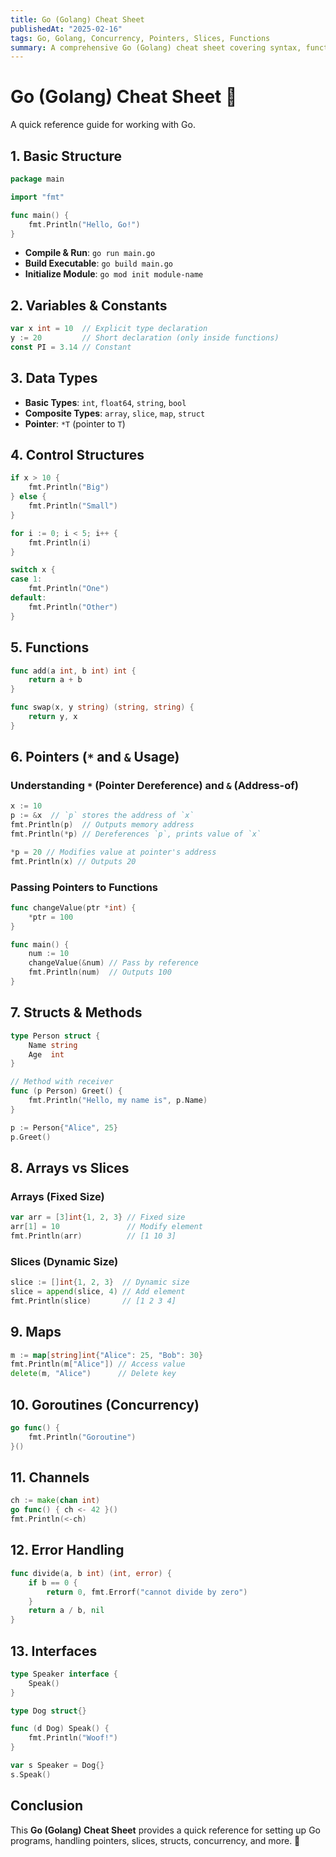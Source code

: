 ```yaml
---
title: Go (Golang) Cheat Sheet
publishedAt: "2025-02-16"
tags: Go, Golang, Concurrency, Pointers, Slices, Functions
summary: A comprehensive Go (Golang) cheat sheet covering syntax, functions, pointers, slices, concurrency, and more.
---
```


# **Go (Golang) Cheat Sheet** 🚀

A quick reference guide for working with Go.

## **1. Basic Structure**

```go
package main

import "fmt"

func main() {
    fmt.Println("Hello, Go!")
}
```

- **Compile & Run**: `go run main.go`
- **Build Executable**: `go build main.go`
- **Initialize Module**: `go mod init module-name`



## **2. Variables & Constants**

```go
var x int = 10  // Explicit type declaration
y := 20         // Short declaration (only inside functions)
const PI = 3.14 // Constant
```



## **3. Data Types**

- **Basic Types**: `int`, `float64`, `string`, `bool`
- **Composite Types**: `array`, `slice`, `map`, `struct`
- **Pointer**: `*T` (pointer to `T`)



## **4. Control Structures**

```go
if x > 10 {
    fmt.Println("Big")
} else {
    fmt.Println("Small")
}

for i := 0; i < 5; i++ {
    fmt.Println(i)
}

switch x {
case 1:
    fmt.Println("One")
default:
    fmt.Println("Other")
}
```



## **5. Functions**

```go
func add(a int, b int) int {
    return a + b
}

func swap(x, y string) (string, string) {
    return y, x
}
```



## **6. Pointers (`*` and `&` Usage)**

### **Understanding `*` (Pointer Dereference) and `&` (Address-of)**

```go
x := 10
p := &x  // `p` stores the address of `x`
fmt.Println(p)  // Outputs memory address
fmt.Println(*p) // Dereferences `p`, prints value of `x`

*p = 20 // Modifies value at pointer's address
fmt.Println(x) // Outputs 20
```

### **Passing Pointers to Functions**

```go
func changeValue(ptr *int) {
    *ptr = 100
}

func main() {
    num := 10
    changeValue(&num) // Pass by reference
    fmt.Println(num)  // Outputs 100
}
```



## **7. Structs & Methods**

```go
type Person struct {
    Name string
    Age  int
}

// Method with receiver
func (p Person) Greet() {
    fmt.Println("Hello, my name is", p.Name)
}

p := Person{"Alice", 25}
p.Greet()
```



## **8. Arrays vs Slices**

### **Arrays (Fixed Size)**

```go
var arr = [3]int{1, 2, 3} // Fixed size
arr[1] = 10               // Modify element
fmt.Println(arr)          // [1 10 3]
```

### **Slices (Dynamic Size)**

```go
slice := []int{1, 2, 3}  // Dynamic size
slice = append(slice, 4) // Add element
fmt.Println(slice)       // [1 2 3 4]
```



## **9. Maps**

```go
m := map[string]int{"Alice": 25, "Bob": 30}
fmt.Println(m["Alice"]) // Access value
delete(m, "Alice")      // Delete key
```



## **10. Goroutines (Concurrency)**

```go
go func() {
    fmt.Println("Goroutine")
}()
```



## **11. Channels**

```go
ch := make(chan int)
go func() { ch <- 42 }()
fmt.Println(<-ch)
```



## **12. Error Handling**

```go
func divide(a, b int) (int, error) {
    if b == 0 {
        return 0, fmt.Errorf("cannot divide by zero")
    }
    return a / b, nil
}
```



## **13. Interfaces**

```go
type Speaker interface {
    Speak()
}

type Dog struct{}

func (d Dog) Speak() {
    fmt.Println("Woof!")
}

var s Speaker = Dog{}
s.Speak()
```



## **Conclusion**

This **Go (Golang) Cheat Sheet** provides a quick reference for setting up Go programs, handling pointers, slices, structs, concurrency, and more. 🚀
